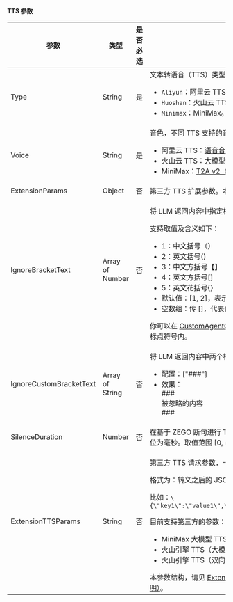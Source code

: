 **TTS 参数**

| 参数 | 类型 | 是否必选 | 描述   |
| ----------------------- | --------------- | -------- | ----- |
| Type                    | String          | 是       | 文本转语音（TTS）类型。可选：<ul><li>`Aliyun`：阿里云 TTS。</li><li>`Huoshan`：火山云 TTS。</li><li>`Minimax`：MiniMax。</li></ul> |
| Voice                   | String          | 是       | 音色，不同 TTS 支持的音色不同。具体请参考对应云商的官网文档：<ul><li>阿里云 TTS：[语音合成 - 接口说明 - 音色列表](https://help.aliyun.com/zh/isi/developer-reference/overview-of-speech-synthesis?spm=a2c4g.11186623.0.0.54de622dhrDXcY#5186fe1abb7ag)</li><li>火山云 TTS：[大模型语音合成 - 音色列表](https://www.volcengine.com/docs/6561/1257544)</li><li>MiniMax：[T2A v2（语音生成） - API说明 - ](https://platform.minimaxi.com/document/T2A%20V2?key=66719005a427f0c8a5701643#YqSh1KAoyms1WH4XJrdeIrrb)</li></ul> |
| ExtensionParams         | Object          | 否       | 第三方 TTS 扩展参数。本参数结构，请见 [ExtensionParams](#extensionparams)。 |
| IgnoreBracketText       | Array of Number | 否       | <p>将 LLM 返回内容中指定标点符号中的文字过滤后，再进行语音合成。</p><p>支持取值及含义如下：</p><ul><li>1：中文括号（）</li><li>2：英文括号()</li><li>3：中文方括号【】</li><li>4：英文方括号[]</li><li>5：英文花括号{}</li><li>默认值：[1, 2]，表示对（）、()、过滤</li><li>空数组：传 []，代表值为空，不进行过滤。</li></ul><Note title="说明">你可以在 [CustomAgentConfig > System](#customagentconfig) 中自行定义哪些内容需要放在指定标点符号内。</Note> |
| IgnoreCustomBracketText | Array of String | 否       | <p>将 LLM 返回内容中两个相同内容之间的文字过滤后，再进行语音合成。</p><ul><li>配置：["###"]</li><li>效果：<br/>###<br/>被忽略的内容<br/>###</li></ul>    |
| SilenceDuration         | Number          | 否       | 在基于 ZEGO 断句进行 TTS 时，断句停顿额外增加对应的耗时。默认为 0，单位为毫秒。取值范围 [0, 5000]。 |
| ExtensionTTSParams      | String          | 否       | <p>第三方 TTS 请求参数，一般为第三方请求体。</p><p>格式为：转义之后的 JSON 字符串。</p>比如：`\{\"key1\":\"value1\",\"key2\":\"value2\",\"key3\":0.1,\"key4\":1.0\}`<p>目前支持第三方的参数：</p><ul><li>MiniMax 大模型 TTS。</li><li>火山引擎 TTS（大模型语音合成API)。</li><li>火山引擎 TTS（双向流式 API）。</li></ul>本参数结构，请见 [ExtensionTTSParams（各第三方 TTS 扩展透传参数说明）](#extensionttsparams各第三方-tts-扩展透传参数说明)。    |
